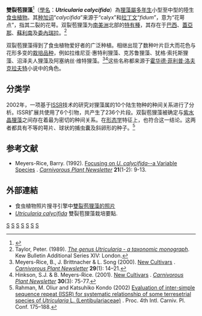 {{noteTA
|G1=Carnivorous Plant
}}
{{Speciesbox 
| genus = Utricularia
| species = calycifida
| status = LC
| status_system = IUCN3.1
| status_ref = <ref>{{Cite iucn | author1 = Clarke, C.M | title = ''Utricularia calycifida'' | volume = 2018 | page = e.T107250152A144002492 | date = 2018 | doi = 10.2305/IUCN.UK.2018-1.RLTS.T107250152A144002492.en }}</ref>
| authority = [[Benj.|Benj.]]
| image = Utricularia calycifida - front.jpg
| image_caption = 雙裂苞狸藻花朵的正面观
| synonyms = 
*''Calpidisca calycifida''<br/><small>(Benj.) [[Gleason|Gleason]]</small>
*''Utricularia cuspidata''<br/><small>[[Steyerm.|Steyerm.]]</small>
*''Utricularia maguirei''<br/><small>Steyerm.</small>
*''Utricularia muscosa''<br/><small>Benj.</small>
}}

'''雙裂苞狸藻'''<ref name="夏洛特2007">{{cite book | title=[[食蟲植物觀賞&栽培圖鑑|食蟲植物觀賞&栽培圖鑑]] | publisher=商周出版 | author=夏洛特 | year=2007 | pages=235 | isbn=978-986-124-850-9}}</ref>（[[學名|學名]]：'''''Utricularia calycifida'''''）為[[狸藻屬|狸藻屬]][[多年生植物|多年生]]小型至中型的陸生[[食虫植物|食虫植物]]。其[[种加词|种加词]]“''calycifida''”来源于“calyx”和[[拉丁文|拉丁文]]“''fidum''”，意为“花萼点”，指其二裂的花萼。双裂苞狸藻为[[南美洲|南美洲]]北部的[[特有種|特有種]]，其存在于[[巴西|巴西]]、[[蓋亞那|蓋亞那]]、[[蘇利南|蘇利南]]及[[委內瑞拉|委內瑞拉]]。<ref name="Taylor 1989">Taylor, Peter. (1989). ''[[狸藻属——分类学专著|The genus Utricularia - a taxonomic monograph]]''. Kew Bulletin Additional Series XIV: London.</ref>

双裂苞狸藻得到了食虫植物爱好者的广泛种植。相继出现了数种叶片巨大而花色与花形多变的[[栽培品种|栽培品种]]，例如拉维尼亚·惠特利狸藻{{small|（''U''. 'Lavinia Whateley'）}}、克苏鲁狸藻{{small|（''U''. 'Cthulhu'）}}、犹格·索托斯狸藻{{small|（''U''. 'Yog-Sothoth'）}}、沼泽夫人狸藻{{small|（''U''. 'Mrs. Marsh'）}}及阿塞纳丝·维特狸藻{{small|（''U''. 'Asenath Waite'）}}。<ref name="Rice 2000">Meyers-Rice, B., J. Brittnacher & L. Song (2000). [http://www.carnivorousplants.org/cpn/Species/v29n1p14_21.html New Cultivars] {{Wayback|url=http://www.carnivorousplants.org/cpn/Species/v29n1p14_21.html |date=20170607192245 }}. ''[[食虫植物通讯|Carnivorous Plant Newsletter]]'' '''29'''(1): 14–21.</ref><ref name="Rice 2001">Hinkson, S.J. & B. Meyers-Rice. (2001). [http://www.carnivorousplants.org/cpn/Species/v30n3p75_77.html New Cultivars] {{Wayback|url=http://www.carnivorousplants.org/cpn/Species/v30n3p75_77.html |date=20170510053512 }}. ''[[食虫植物通讯|Carnivorous Plant Newsletter]]'' '''30'''(3): 75-77.</ref>这些名称都来源于[[霍华德·菲利普·洛夫克拉夫特|霍华德·菲利普·洛夫克拉夫特]]小说中的角色。

== 分类学 ==
{{multiple image
| direction = vertical
| align  = left
| width  = 220
| image1 = Utricularia_calycifida_leaves.jpg
| caption1 =双裂苞狸藻的叶片
| image2 = Utricularia calycifida - side.jpg
| caption2 =双裂苞狸藻花朵的侧面观
}}
2002年，一项基于[[ISSR|ISSR]]技术的研究对狸藻属的10个陆生物种的种间关系进行了分析。ISSR扩展共使用了6个引物，共产生了236个片段。双裂苞狸藻被确定与[[紫水晶狸藻|紫水晶狸藻]]{{small|（''U. amethystina''）}}之间存在着最为密切的种间关系。在[[形态学|形态学]]特征上，也符合这一结论。这两者都具有不等的萼片、球状的捕虫囊及斜卵形的种子。<ref name=Rahman>Rahman, M. Oliur and Katsuhiko Kondo (2002) [http://www.carnivorousplants.org/cpn/articles/ICPS2002confp175_188.pdf Evaluation of inter-simple sequence repeat (ISSR) for systematic relationship of some terresetrial species of ''Utricularia'' L. (Lentibulariaceae)] {{Wayback|url=http://www.carnivorousplants.org/cpn/articles/ICPS2002confp175_188.pdf |date=20111211120459 }}. Proc. 4th Intl. Carniv. Pl. Conf. 175–188.</ref>

{{clade| style=font-size:100%;line-height:80%
|1={{clade
   |1={{clade
       |1={{clade
          |1=[[高山狸藻|高山狸藻]]
          |2=[[长叶狸藻|长叶狸藻]]
          }} 
       |2={{clade
          |1={{clade
             |1={{clade
                |1={{clade
                   |1={{clade
                      |1={{clade
                         |1=[[紫水晶狸藻|紫水晶狸藻]]
                         |2='''双裂苞狸藻'''
                         }}
                      |2={{clade
                         |1=[[两裂狸藻|两裂狸藻]]
                         |2=[[洪堡狸藻|洪堡狸藻]]
                         }}
                      }}
                   |2={{clade
                      |1=[[延长狸藻|延长狸藻]]
                      |2=[[湿地狸藻|湿地狸藻]]
                      }}
                   }}
                |2=[[长距狸藻|长距狸藻]]
                }}
             |2=[[三花狸藻|三花狸藻]]
             }}
          }}     
       }}
   }}
}}

== 参考文献 ==
{{reflist|2}}
{{refbegin}}
* Meyers-Rice, Barry. (1992). [http://www.carnivorousplants.org/cpn/articles/CPNv21n1_2p9_13.pdf Focusing on ''U. calycifida''--a Variable Species] {{Wayback|url=http://www.carnivorousplants.org/cpn/articles/CPNv21n1_2p9_13.pdf |date=20160306033650 }}. ''[[食虫植物通讯|Carnivorous Plant Newsletter]]'' '''21'''(1-2): 9-13.
{{refend}}

== 外部連結 ==
{{refbegin|2}}
* 食虫植物照片搜寻引擎中[http://www.cpphotofinder.com/utricularia-calycifida-632.html 雙裂苞狸藻的照片] {{Wayback|url=http://www.cpphotofinder.com/utricularia-calycifida-632.html |date=20210119081231 }}
* [http://gelinaud.free.fr/carni/pagdyn.php?lan=en&navi=inconu&anc=&typ=nor&gen=Utricularia#calycifida ''Utricularia calycifida''] {{Wayback|url=http://gelinaud.free.fr/carni/pagdyn.php?lan=en&navi=inconu&anc=&typ=nor&gen=Utricularia#calycifida |date=20160304121454 }} 雙裂苞狸藻栽培要點.
{{Commons-inline|Utricularia calycifida|雙裂苞狸藻}}
{{wikispecies-inline|Utricularia calycifida|雙裂苞狸藻}}
{{refend}}

{{Utricularia}}
{{Taxonbar|from=Q7903017}}

[[Category:南美洲食虫植物|S]]
[[Category:巴西植物|S]]
[[Category:苏里南植物|S]]
[[Category:圭亚那植物|S]]
[[Category:委内瑞拉植物|S]]
[[Category:狸藻屬|S]]
[[Category:叶状狸藻组|S]]